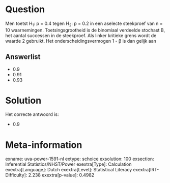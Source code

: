 Question
========

Men toetst H~1~: p = 0.4 tegen H~2~: p = 0.2 in een aselecte steekproef
van n = 10 waarnemingen. Toetsingsgrootheid is de binomiaal verdeelde
stochast B, het aantal successen in de steekproef. Als linker kritieke
grens wordt de waarde 2 gebruikt. Het onderscheidingsvermogen 1 - β is
dan gelijk aan

Answerlist
----------

* 0.9
* 0.91
* 0.93

Solution
========

Het correcte antwoord is: 

* 0.9

Meta-information
================
exname: uva-power-1591-nl
extype: schoice
exsolution: 100
exsection: Inferential Statistics/NHST/Power
exextra[Type]: Calculation
exextra[Language]: Dutch
exextra[Level]: Statistical Literacy
exextra[IRT-Difficulty]: 2.238
exextra[p-value]: 0.4982
